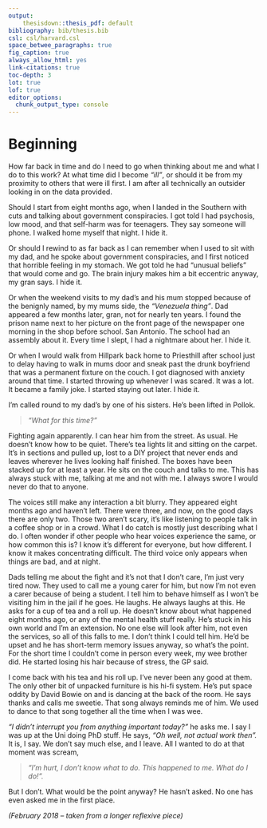```yaml
---
output:
    thesisdown::thesis_pdf: default
bibliography: bib/thesis.bib
csl: csl/harvard.csl
space_betwee_paragraphs: true
fig_caption: true
always_allow_html: yes
link-citations: true
toc-depth: 3
lot: true
lof: true
editor_options: 
  chunk_output_type: console
---
```


# Beginning {-}

How far back in time and do I need to go when thinking about me and what I do to this work? At what time did I become *“ill”*, or should it be from my proximity to others that were ill first. I am after all technically an outsider looking in on the data provided. 

Should I start from eight months ago, when I landed in the Southern with cuts and talking about government conspiracies. I got told I had psychosis, low mood, and that self-harm was for teenagers. They say someone will phone. I walked home myself that night. I hide it. 

Or should I rewind to as far back as I can remember when I used to sit with my dad, and he spoke about government conspiracies, and I first noticed that horrible feeling in my stomach. We got told he had “unusual beliefs” that would come and go. The brain injury makes him a bit eccentric anyway, my gran says. I hide it. 

Or when the weekend visits to my dad’s and his mum stopped because of the benignly named, by my mums side, the *“Venezuela thing”*. Dad appeared a few months later, gran, not for nearly ten years. I found the prison name next to her picture on the front page of the newspaper one morning in the shop before school. San Antonio. The school had an assembly about it. Every time I slept, I had a nightmare about her. I hide it. 

Or when I would walk from Hillpark back home to Priesthill after school just to delay having to walk in mums door and sneak past the drunk boyfriend that was a permanent fixture on the couch. I got diagnosed with anxiety around that time. I started throwing up whenever I was scared. It was a lot. It became a family joke. I started staying out later. I hide it.

I’m called round to my dad’s by one of his sisters. He’s been lifted in Pollok.

> *“What for this time?”*

Fighting again apparently. I can hear him from the street. As usual. He doesn’t know how to be quiet. There's tea lights lit and sitting on the carpet. It’s in sections and pulled up, lost to a DIY project that never ends and leaves wherever he lives looking half finished. The boxes have been stacked up for at least a year. He sits on the couch and talks to me. This has always stuck with me, talking at me and not with me. I always swore I would never do that to anyone. 

The voices still make any interaction a bit blurry. They appeared eight months ago and haven’t left. There were three, and now, on the good days there are only two. Those two aren’t scary, it’s like listening to people talk in a coffee shop or in a crowd. What I do catch is mostly just describing what I do. I often wonder if other people who hear voices experience the same, or how common this is? I know it’s different for everyone, but how different. I know it makes concentrating difficult. The third voice only appears when things are bad, and at night. 

Dads telling me about the fight and it’s not that I don’t care, I’m just very tired now. They used to call me a young carer for him, but now I’m not even a carer because of being a student. I tell him to behave himself as I won’t be visiting him in the jail if he goes. He laughs. He always laughs at this. He asks for a cup of tea and a roll up. He doesn’t know about what happened eight months ago, or any of the mental health stuff really. He’s stuck in his own world and I’m an extension. No one else will look after him, not even the services, so all of this falls to me. I don’t think I could tell him. He’d be upset and he has short-term memory issues anyway, so what’s the point. For the short time I couldn’t come in person every week, my wee brother did. He started losing his hair because of stress, the GP said. 

I come back with his tea and his roll up. I’ve never been any good at them. The only other bit of unpacked furniture is his hi-fi system. He’s put space oddity by David Bowie on and is dancing at the back of the room. He says thanks and calls me sweetie. That song always reminds me of him. We used to dance to that song together all the time when I was wee. 

*“I didn’t interrupt you from anything important today?”* he asks me. I say I was up at the Uni doing PhD stuff. He says, *“Oh well, not actual work then”.* It is, I say. We don’t say much else, and I leave. All I wanted to do at that moment was scream,

> *“I’m hurt, I don’t know what to do. This happened to me. What do I do!”.*

But I don’t. What would be the point anyway? He hasn’t asked. No one has even asked me in the first place.

*(February 2018 – taken from a longer reflexive piece)*
 